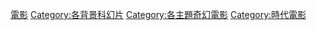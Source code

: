 [[Category:蒸汽龐克|電影]]
[[Category:各背景科幻片|Category:各背景科幻片]]
[[Category:各主題奇幻電影|Category:各主題奇幻電影]]
[[Category:時代電影|Category:時代電影]]